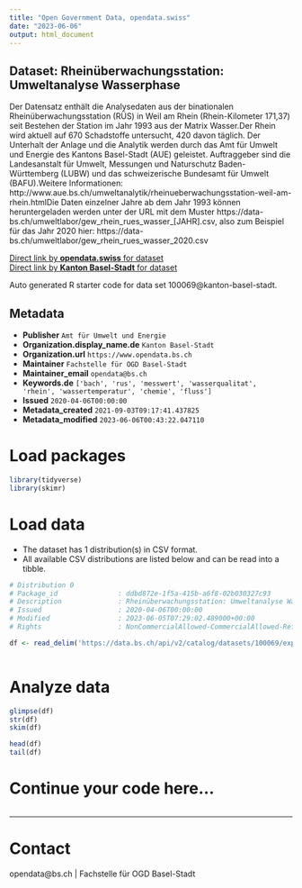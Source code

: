 ```yaml
---
title: "Open Government Data, opendata.swiss"
date: "2023-06-06"
output: html_document
---
```


## Dataset: Rheinüberwachungsstation: Umweltanalyse Wasserphase

Der Datensatz enthält die Analysedaten aus der binationalen Rheinüberwachungsstation (RÜS) in Weil am Rhein (Rhein-Kilometer 171,37) seit Bestehen der Station im Jahr 1993 aus der Matrix Wasser.Der Rhein wird aktuell auf 670 Schadstoffe untersucht, 420 davon täglich. Der Unterhalt der Anlage und die Analytik werden durch das Amt für Umwelt und Energie des Kantons Basel-Stadt (AUE) geleistet. Auftraggeber sind die Landesanstalt für Umwelt, Messungen und Naturschutz Baden-Württemberg (LUBW) und das schweizerische Bundesamt für Umwelt (BAFU).Weitere Informationen: http://www.aue.bs.ch/umweltanalytik/rheinueberwachungsstation-weil-am-rhein.htmlDie Daten einzelner Jahre ab dem Jahr 1993 können heruntergeladen werden unter der URL mit dem Muster https://data-bs.ch/umweltlabor/gew_rhein_rues_wasser_[JAHR].csv, also zum Beispiel für das Jahr 2020 hier: https://data-bs.ch/umweltlabor/gew_rhein_rues_wasser_2020.csv

[Direct link by **opendata.swiss** for dataset](https://opendata.swiss/de/dataset/rheinuberwachungsstation-umweltanalyse-wasserphase1)<br>
[Direct link by **Kanton Basel-Stadt** for dataset](https://data.bs.ch/explore/dataset/100069/)

Auto generated R starter code for data set 100069@kanton-basel-stadt.

## Metadata

- **Publisher** `Amt für Umwelt und Energie`
- **Organization.display_name.de** `Kanton Basel-Stadt`
- **Organization.url** `https://www.opendata.bs.ch`
- **Maintainer** `Fachstelle für OGD Basel-Stadt`
- **Maintainer_email** `opendata@bs.ch`
- **Keywords.de** `['bach', 'rus', 'messwert', 'wasserqualitat', 'rhein', 'wassertemperatur', 'chemie', 'fluss']`
- **Issued** `2020-04-06T00:00:00`
- **Metadata_created** `2021-09-03T09:17:41.437825`
- **Metadata_modified** `2023-06-06T00:43:22.047110`


# Load packages

```r

library(tidyverse)
library(skimr)

```

# Load data

-   The dataset has 1 distribution(s) in CSV format.
-   All available CSV distributions are listed below and can be read into a tibble.

```r

# Distribution 0
# Package_id               : ddbd872e-1f5a-415b-a6f8-02b030327c93
# Description              : Rheinüberwachungsstation: Umweltanalyse Wasserphase (csv)
# Issued                   : 2020-04-06T00:00:00
# Modified                 : 2023-06-05T07:29:02.489000+00:00
# Rights                   : NonCommercialAllowed-CommercialAllowed-ReferenceRequired

df <- read_delim('https://data.bs.ch/api/v2/catalog/datasets/100069/exports/csv')



```

# Analyze data

```r

glimpse(df)
str(df)
skim(df)

head(df)
tail(df)

```

# Continue your code here...

```r

```

------------------------------------------------------------------------

# Contact

opendata@bs.ch | Fachstelle für OGD Basel-Stadt
